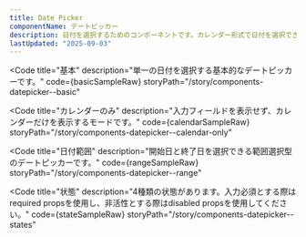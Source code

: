 ```yaml
---
title: Date Picker
componentName: デートピッカー
description: 日付を選択するためのコンポーネントです。カレンダー形式で日付を選択できます。
lastUpdated: "2025-09-03"
---
```



<Code
  title="基本"
  description="単一の日付を選択する基本的なデートピッカーです。"
  code={basicSampleRaw}
  storyPath="/story/components-datepicker--basic"
>
  <BasicSample client:load />
</Code>

<Code
  title="カレンダーのみ"
  description="入力フィールドを表示せず、カレンダーだけを表示するモードです。"
  code={calendarSampleRaw}
  storyPath="/story/components-datepicker--calendar-only"
>
  <CalendarSample client:load />
</Code>

<Code
  title="日付範囲"
  description="開始日と終了日を選択できる範囲選択型のデートピッカーです。"
  code={rangeSampleRaw}
  storyPath="/story/components-datepicker--range"
>
  <RangeSample client:load />
</Code>

<Code
  title="状態"
  description="4種類の状態があります。入力必須とする際はrequired propsを使用し、非活性とする際はdisabled propsを使用してください。"
  code={stateSampleRaw}
  storyPath="/story/components-datepicker--states"
>
  <StateSample client:load />
</Code>
